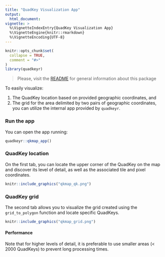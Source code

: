 ```yaml
---
title: "QuadKey Visualization App"
output:
  html_document:
vignette: >
  %\VignetteIndexEntry{QuadKey Visualization App}
  %\VignetteEngine{knitr::rmarkdown}
  %\VignetteEncoding{UTF-8}
---
```


```r
knitr::opts_chunk$set(
  collapse = TRUE,
  comment = "#>"
)
library(quadkeyr)
```

> Please, visit the [README](https://fernandez-lab-wsu.github.io/quadkeyr/) 
> for general information about this package

To easily visualize:

1. The QuadKey location based on provided geographic coordinates, and
2. The grid for the area delimited by two pairs of geographic coordinates,
   you can utilize the internal app provided by `quadkeyr`.

### Run the app

You can open the app running:

```r
quadkeyr::qkmap_app()
```

### QuadKey location

On the first tab, you can locate the upper corner of the QuadKey on the map 
and discover its level of detail, 
as well as the associated tile and pixel coordinates.

```r
knitr::include_graphics("qkmap_qk.png")
```

### QuadKey grid

The second tab allows you to visualize the grid created using 
the `grid_to_polygon` function and locate specific QuadKeys.

```r
knitr::include_graphics("qkmap_grid.png")
```

#### Performance

Note that for higher levels of detail, it is preferable to use
smaller areas (< 2000 QuadKeys) to prevent long processing times.



